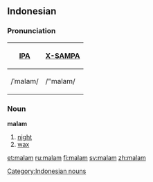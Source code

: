==Indonesian==
===Pronunciation===
{| border=1 cellpadding=5
! [[w:IPA|IPA]] !! [[w:X-SAMPA|X-SAMPA]]
|-
| /ˈmalam/ || /"malam/
|}

===Noun===
'''malam'''

#[[night]]
#[[wax]]

[[Category:Indonesian nouns]]

[[et:malam]]
[[ru:malam]]
[[fi:malam]]
[[sv:malam]]
[[zh:malam]]